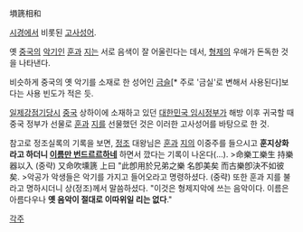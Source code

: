 塤篪相和

[[시경]]에서 비롯된 [[고사성어]].

옛 [[중국]]의 [[악기]]인 [[훈]]과 [[지]]는 서로 음색이 잘 어울린다는 데서, [[형제]]의 우애가 돈독한 것을 나타낸다.

비슷하게 중국의 옛 악기를 소재로 한 성어인 [[금슬]][* 주로 '금실'로 변해서 사용된다]보다는 사용 빈도가 적은 듯.

[[일제강점기]]당시 [[중국]] 상하이에 소재하고 있던 [[대한민국 임시정부]]가 해방 이후 귀국할 때 중국 정부가 선물로 [[훈]]과 [[지]]를 선물했던 것은 이러한 고사성어를 바탕으로 한 것.

참고로 정조실록의 기록을 보면, [[정조]] 대왕님은 [[훈]]과 [[지]]의 이중주를 들으시고 '''훈지상화라고 하더니 [[이름과 실제가 다른 것|이름만 번드르르하네]]''' 하면서 깠다는 기록이 나온다(…).
>命樂工樂生 持樂器以入 (중략) 又命吹壎篪 上曰 "此卽用於兄弟之樂 名卽美矣 而古樂卽決不如彼矣.
>악공가 악생들은 악기를 가지고 들어오라고 명령하셨다. (중략) 또한 훈과 지를 불라고 명하시더니 상(정조)께서 말씀하셨다. "이것은 형제지악에 쓰는 음악이다. 이름은 아름다우나 '''옛 음악이 절대로 이따위일 리는 없다'''."

[[각주]]
